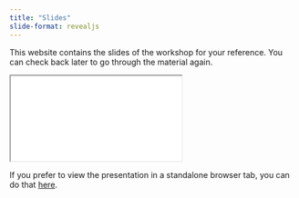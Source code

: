 ```yaml
---
title: "Slides"
slide-format: revealjs
---
```


This website contains the slides of the workshop for your reference. You can check back later to go through the material again.

<div>

```{=html}
<iframe class="slide-deck" src="slide_deck/"></iframe>
```

</div>


If you prefer to view the presentation in a standalone browser tab, you can do that [here](slide_deck/){target="_blank"}.
